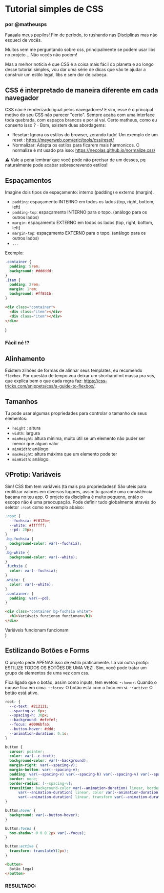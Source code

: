 # Tutorial simples de CSS

### por @matheusps

Faaaala meus pupilos! Fim de período, to rushando nas Disciplinas mas não esqueci de vocês.

Muitos vem me perguntando sobre css, principalmente se podem usar libs no projeto... Não vocês não podem!

Mas a melhor notícia é que CSS é a coisa mais fácil do planeta e ao longo desse tutorial simples, vou dar uma série de dicas que vão te ajudar a construir um estilo legal, libs e sem dor de cabeça.

## CSS é interpretado de maneira diferente em cada navegador

CSS não é renderizado igual pelos navegadores! E sim, esse é o principal motivo do seu CSS não parecer "certo". Sempre acaba com uma interface toda quebrada, com espaços brancos e por aí vai. Certo matheus, como eu conserto isso
? - Bom, existem duas abordagems:

- Resetar: Ignora os estilos do browser, zerando tudo! Um exemplo de um reset : https://meyerweb.com/eric/tools/css/reset/
- Normalizar: Adapta os estilos para ficarem mais harmonicos. O normalize é mt usado pra isso: https://necolas.github.io/normalize.css/

⚠️ Vale a pena lembrar que você pode não precisar de um desses, pq naturalmente pode acabar sobrescrevendo estilos!

## Espaçamentos

Imagine dois tipos de espaçamento: interno (padding) e externo (margin).

- `padding`: espaçamento INTERNO em todos os lados (top, right, bottom, left)
- `padding-top`: espaçamento INTERNO para o topo. (análogo para os outros lados)
- `margin`: espaçamento EXTERNO em todos os lados (top, right, bottom, left)
- `margin-top`: espaçamento EXTERNO para o topo. (análogo para os outros lados)
- `...`

Exemplo:

```css
.container {
  padding: 5rem;
  background: #dddddd;
}
.item {
  padding: 2rem;
  margin: 1rem;
  background: #ff851b;
}
```

```html
<div class="container">
  <div class="item"></div>
  <div class="item"></div>
</div>
```

  <div style={{ padding: '5rem', background: '#dddddd' }}>
    <div
      style={{ padding: '2rem', margin: '1rem', background: '#ff851b' }}
    ></div>
    <div
      style={{ padding: '2rem', margin: '1rem', background: '#ff851b' }}
    ></div>
  </div>
)

<DemoSpacing />

### Fácil né !?

## Alinhamento

Existem zilhões de formas de alinhar seus templates, eu recomendo `flexbox`.
Por questão de tempo vou deixar um shorhand mt massa pra vcs, que explica bem o que cada regra faz: https://css-tricks.com/snippets/css/a-guide-to-flexbox/.

## Tamanhos

Tu pode usar algumas propriedades para controlar o tamanho de seus elementos:

- `height` : altura
- `width`: largura
- `minHeight`: altura mínima, muito útil se um elemento não puder ser menor que algum valor
- `minWidth`: análogo
- `maxHeight`: altura máxima que um elemento pode ter
- `minWidth`: análogo.

## 💡Protip: Variáveis

Sim! CSS tbm tem variáveis (tá mais pra propriedades)! São uteis para reutilizar valores em diversos lugares, assim tu garante uma consistência bacana no teu app. O projeto da disciplina é muito pequeno, então o escopo não é uma preocupação. Pode definir tudo globalmente através do seletor `:root` como no exemplo abaixo:

```css
:root {
  --fuchsia: #f012be;
  --white: #ffffff;
  --pd: 20px;
}
.bg-fuchsia {
  background-color: var(--fuchsia);
}
.bg-white {
  background-color: var(--white);
}
.fuchsia {
  color: var(--fuchsia);
}
.white: {
  color: var(--white);
}
.container: {
  padding: var(--pd);
}
```

```html
<div class="container bg-fuchsia white">
  <h1>Variáveis funcionam funcionam</h1>
</div>
```

  <div style={{ padding: '20px' }} class="bg-fuchsia white">
    Variáveis funcionam funcionam
  </div>
)

<DemoVar />

## Estilizando Botões e Forms

O projeto pede APENAS isso de estilo praticamente. La vai outra protip: ESTILIZE TODOS OS BOTÕES DE UMA VEZ!. Sim, você pode tratar um grupo de elementos de uma vez com css.

Fica ligado que o botão, assim como inputs, tem evetos: -`:hover`: Quando o mouse fica em cima. -`:focus`: O botão está com o foco em si. -`:active`: O botão está ativo.

```css
root: {
  --c-text: #212121;
  --spacing-v: 6px;
  --spacing-h: 30px;
  --background: #efefef;
  --focus: #0096bfab;
  --button-hover: #ddd;
  --animation-duration: 0.1s;
}

button {
  cursor: pointer;
  color: var(--c-text);
  background-color: var(--background);
  margin-right: var(--spacing-v);
  margin-bottom: var(--spacing-v);
  padding: var(--spacing-v) var(--spacing-h) var(--spacing-v) var(--spacing-h);
  border: none;
  border-radius: (--spacing-v);
  transition: background-color var(--animation-duration) linear, border-color
      var(--animation-duration) linear, color var(--animation-duration) linear, box-shadow
      var(--animation-duration) linear, transform var(--animation-duration) ease;
}

button:hover {
  background: var(--button-hover);
}

button:focus {
  box-shadow: 0 0 0 2px var(--focus);
}

button:active {
  transform: translateY(2px);
}
```

```html
<button>
  Botão legal
</button>
```


### RESULTADO:

<DemoButton />
